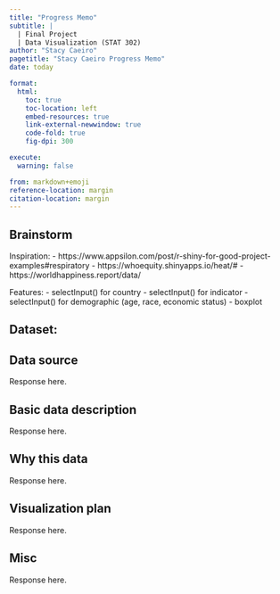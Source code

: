 ```yaml
---
title: "Progress Memo"
subtitle: |
  | Final Project 
  | Data Visualization (STAT 302)
author: "Stacy Caeiro"
pagetitle: "Stacy Caeiro Progress Memo"
date: today

format:
  html:
    toc: true
    toc-location: left
    embed-resources: true
    link-external-newwindow: true
    code-fold: true
    fig-dpi: 300

execute:
  warning: false

from: markdown+emoji 
reference-location: margin
citation-location: margin
---
```

## Brainstorm 

Inspiration: 
- https://www.appsilon.com/post/r-shiny-for-good-project-examples#respiratory 
- https://whoequity.shinyapps.io/heat/#
- https://worldhappiness.report/data/ 

Features:
- selectInput() for country
- selectInput() for indicator
- selectInput() for demographic (age, race, economic status)
- boxplot 

Dataset: 
- 


## Data source

Response here.

## Basic data description

Response here.

## Why this data

Response here.

## Visualization plan

Response here.

## Misc

Response here.

